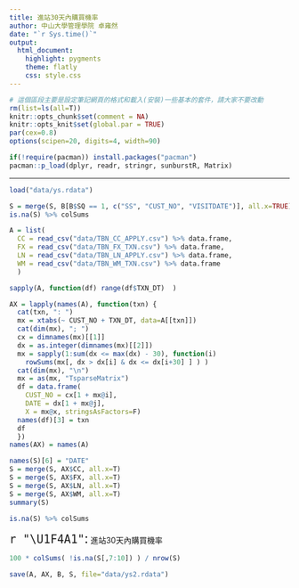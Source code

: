 ```yaml
---
title: 進站30天內購買機率
author: 中山大學管理學院 卓雍然
date: "`r Sys.time()`"
output: 
  html_document:
    highlight: pygments
    theme: flatly
    css: style.css
---
```


```r
# 這個區段主要是設定筆記網頁的格式和載入(安裝)一些基本的套件，請大家不要改動
rm(list=ls(all=T))
knitr::opts_chunk$set(comment = NA)
knitr::opts_knit$set(global.par = TRUE)
par(cex=0.8)
options(scipen=20, digits=4, width=90)

if(!require(pacman)) install.packages("pacman")
pacman::p_load(dplyr, readr, stringr, sunburstR, Matrix)
```
<hr>

```r
load("data/ys.rdata")
```

```r
S = merge(S, B[B$SQ == 1, c("SS", "CUST_NO", "VISITDATE")], all.x=TRUE)
is.na(S) %>% colSums
```

```r
A = list(
  CC = read_csv("data/TBN_CC_APPLY.csv") %>% data.frame,
  FX = read_csv("data/TBN_FX_TXN.csv") %>% data.frame,
  LN = read_csv("data/TBN_LN_APPLY.csv") %>% data.frame,
  WM = read_csv("data/TBN_WM_TXN.csv") %>% data.frame
  )
```

```r
sapply(A, function(df) range(df$TXN_DT)  )
```

```r
AX = lapply(names(A), function(txn) {
  cat(txn, ": ")
  mx = xtabs(~ CUST_NO + TXN_DT, data=A[[txn]])
  cat(dim(mx), "; ")
  cx = dimnames(mx)[[1]]
  dx = as.integer(dimnames(mx)[[2]])
  mx = sapply(1:sum(dx <= max(dx) - 30), function(i) 
    rowSums(mx[, dx > dx[i] & dx <= dx[i+30] ] ) )
  cat(dim(mx), "\n")
  mx = as(mx, "TsparseMatrix")
  df = data.frame(
    CUST_NO = cx[1 + mx@i],
    DATE = dx[1 + mx@j],
    X = mx@x, stringsAsFactors=F)
  names(df)[3] = txn
  df
  })
names(AX) = names(A)
```

```r
names(S)[6] = "DATE"
S = merge(S, AX$CC, all.x=T)
S = merge(S, AX$FX, all.x=T)
S = merge(S, AX$LN, all.x=T)
S = merge(S, AX$WM, all.x=T)
summary(S)
```

```r
is.na(S) %>% colSums
```

<span style="font-size:24px">`r "\U1F4A1"`:</span> 
進站30天內購買機率
```r
100 * colSums( !is.na(S[,7:10]) ) / nrow(S)
```

```r
save(A, AX, B, S, file="data/ys2.rdata")
```




<br><br>